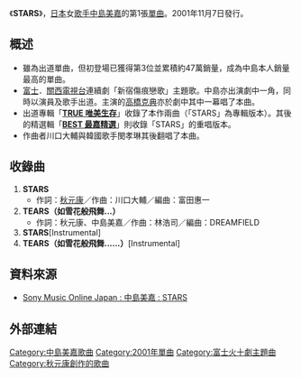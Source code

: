 {{Infobox Single
| Name           = STARS
| Cover          = STARS_SINGLE.JPG
| Artist         = [[中島美嘉|中島美嘉]]
| Album          = [[TRUE_唯美生存|TRUE]]
| B-side         = TEARS（如雪花般飛舞...）
| Released       = 2001年11月7日
| Format         = [[CD|CD]]、數碼下載
| Recorded       = 
| Genre          = [[J-POP|J-POP]]
| Length         = 20分21秒
| Label          = [[Sony_Music_Associated_Records|Sony Music Associated Records]]
| Writer         = 
| Producer       = 
| Certification  =
| Chart position = *週間最高排行第3位（[[Oricon|Oricon]]）
*2002年度年間順位34位（Oricon）
| Last single    = －
| This single    = '''STARS'''<br />（2001年）
| Next single    = [[CRESCENT_MOON|CRESCENT MOON]]<br />（2002年）
}}
《'''STARS'''》，[[日本|日本]]女[[歌手|歌手]][[中島美嘉|中島美嘉]]的第1張[[單曲|單曲]]。2001年11月7日發行。

==概述==
*雖為出道單曲，但初登場已獲得第3位並累積約47萬銷量，成為中島本人銷量最高的單曲。
*[[富士電視台|富士]]．[[關西電視台|關西電視台]]連續劇「新宿傷痕戀歌」主題歌。中島亦出演劇中一角，同時以演員及歌手出道。主演的[[高橋克典|高橋克典]]亦於劇中其中一幕唱了本曲。
*出道專輯「'''[[TRUE_唯美生存|TRUE 唯美生存]]'''」收錄了本作兩曲（「STARS」為專輯版本）。其後的精選輯「'''[[BEST_最嘉精選|BEST 最嘉精選]]'''」則收錄「STARS」的重唱版本。
*作曲者川口大輔與韓國歌手閔孝琳其後翻唱了本曲。

==收錄曲==
#'''STARS'''
#*作詞：[[秋元康|秋元康]]／作曲：川口大輔／編曲：富田惠一
#'''TEARS（如雪花般飛舞...）'''
#*作詞：秋元康、中島美嘉／作曲：林浩司／編曲：DREAMFIELD
#'''STARS '''[Instrumental]
#'''TEARS（如雪花般飛舞......）'''[Instrumental]

==資料來源==
*[http://www.sonymusic.co.jp/Music/Arch/AI/MikaNakashima/AICL-2188/index.html Sony Music Online Japan : 中島美嘉 : STARS]{{Wayback|url=http://www.sonymusic.co.jp/Music/Arch/AI/MikaNakashima/AICL-2188/index.html |date=20101108142640 }}

==外部連結==
{{中島美嘉}}
{{Single-stub}}

[[Category:中島美嘉歌曲|Category:中島美嘉歌曲]]
[[Category:2001年單曲|Category:2001年單曲]]
[[Category:富士火十劇主題曲|Category:富士火十劇主題曲]]
[[Category:秋元康創作的歌曲|Category:秋元康創作的歌曲]]